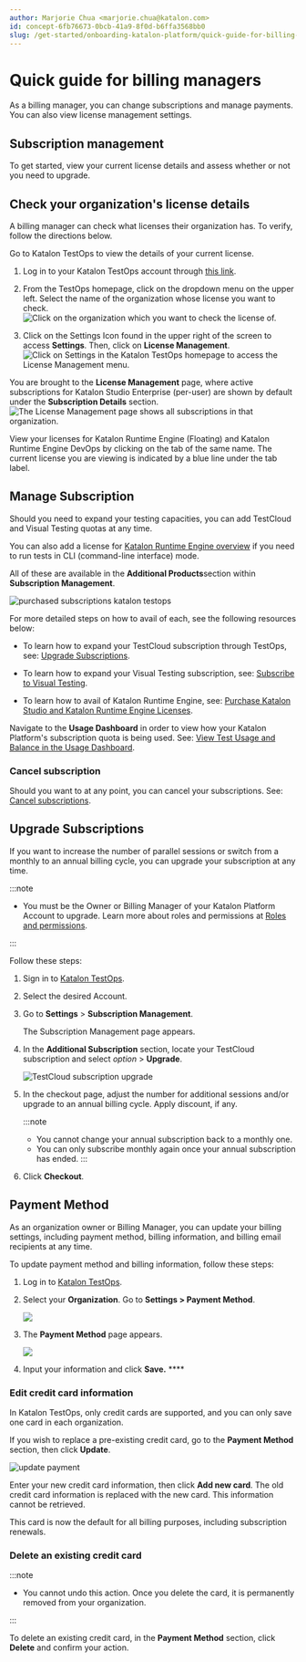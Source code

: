 ```yaml
---
author: Marjorie Chua <marjorie.chua@katalon.com>
id: concept-6fb76673-0bcb-41a9-8f0d-b6ffa3568bb0
slug: /get-started/onboarding-katalon-platform/quick-guide-for-billing-managers
---
```


# Quick guide for billing managers

As a billing manager, you can change subscriptions and manage payments. You can also view license management settings.

## Subscription management

To get started, view your current license details and assess whether or not you need to upgrade.

## Check your organization's license details

A billing manager can check what licenses their organization has. To verify, follow the directions below.

Go to Katalon TestOps to view the details of your current license.

1.  Log in to your Katalon TestOps account through [this link](https://testops.katalon.io/login).

2.  From the TestOps homepage, click on the dropdown menu on the upper left. Select the name of the organization whose license you want to check. <img src="/doc_images/Global_reuse/Common_tasks_warehouse/Katalon_KatOne/Quick_guide_for_billing_managers_page/Check_your_license_details_topic/task-5122-images/1_homepage_testops_choose_organization.png" alt="Click on the organization which you want to check the license of." />

3.  Click on the Settings Icon found in the upper right of the screen to access **Settings**. Then, click on **License Management**. <img src="/doc_images/Global_reuse/Common_tasks_warehouse/Katalon_KatOne/Quick_guide_for_billing_managers_page/Check_your_license_details_topic/task-5122-images/2_go_to_license_management.png" alt="Click on Settings in the Katalon TestOps homepage to access the License Management menu." />


You are brought to the **License Management** page, where active subscriptions for Katalon Studio Enterprise \(per-user\) are shown by default under the **Subscription Details** section.<img src="/doc_images/Global_reuse/Common_tasks_warehouse/Katalon_KatOne/Quick_guide_for_billing_managers_page/Check_your_license_details_topic/task-5122-images/3_subscription_details.png" alt="The License Management page shows all subscriptions in that organization." />

View your licenses for Katalon Runtime Engine \(Floating\) and Katalon Runtime Engine DevOps by clicking on the tab of the same name. The current license you are viewing is indicated by a blue line under the tab label.

## Manage Subscription

Should you need to expand your testing capacities, you can add TestCloud and Visual Testing quotas at any time.

You can also add a license for [Katalon Runtime Engine overview](/execute/katalon-runtime-engine/katalon-runtime-engine-overview) if you need to run tests in CLI \(command-line interface\) mode.

All of these are available in the **Additional Products**section within **Subscription Management**.

<img src="/doc_images/Documents/Get_Started/Onboarding_Katalon_Platform/Quick_guide_for_administrators_and_billing_managers_old_files/concept_id_8119_images/view_purchased_subscription_concept_id_5866.png" alt="purchased subscriptions katalon testops" />

For more detailed steps on how to avail of each, see the following resources below:

-   To learn how to expand your TestCloud subscription through TestOps, see: [Upgrade Subscriptions](/administer/administration-tasks/subscription-management/testcloud-subscription/upgrade-subscriptions).

-   To learn how to expand your Visual Testing subscription, see: [Subscribe to Visual Testing](/administer/administration-tasks/subscription-management/visual-testing-subscription/subscribe-to-visual-testing).

-   To learn how to avail of Katalon Runtime Engine, see: [Purchase Katalon Studio and Katalon Runtime Engine Licenses](/administer/administration-tasks/subscription-management/katalon-studio-enterprise-and-katalon-runtime-engine-license/purchase-katalon-studio-and-katalon-runtime-engine-licenses).


Navigate to the **Usage Dashboard** in order to view how your Katalon Platform's subscription quota is being used. See: [View Test Usage and Balance in the Usage Dashboard](/administer/administration-tasks/product-utilization/view-test-usage-and-balance-in-the-usage-dashboard).

### Cancel subscription

Should you want to at any point, you can cancel your subscriptions. See: [Cancel subscriptions](/administer/administration-tasks/subscription-management/testcloud-subscription/cancel-testcloud-subscriptions#).

## Upgrade Subscriptions

If you want to increase the number of parallel sessions or switch from a monthly to an annual billing cycle, you can upgrade your subscription at any time.


:::note

-   You must be the Owner or Billing Manager of your Katalon Platform Account to upgrade. Learn more about roles and permissions at [Roles and permissions](/administer/administration-roles/administrative-roles-and-permissions).


:::

Follow these steps:

1.  Sign in to [Katalon TestOps](https://testops.katalon.io/).
2.  Select the desired Account.
3.  Go to **Settings** &gt; **Subscription Management**.

    The Subscription Management page appears.

4.  In the **Additional Subscription** section, locate your TestCloud subscription and select *option* &gt; **Upgrade**.

    <img src="/doc_images/Documents/Administer/Administrative_Tasks/Subscription_Management/TestCloud_Subscription_Management/tc-upgrade-subscriptions/Upgrade-testcloud-subscription.png" width={700} alt="TestCloud subscription upgrade" />

5.  In the checkout page, adjust the number for additional sessions and/or upgrade to an annual billing cycle. Apply discount, if any.

    
    :::note

    -   You cannot change your annual subscription back to a monthly one.
    -   You can only subscribe monthly again once your annual subscription has ended.
    :::

6.  Click **Checkout**.


## Payment Method

As an organization owner or Billing Manager, you can update your billing settings, including payment method, billing information, and billing email recipients at any time.

To update payment method and billing information, follow these steps:

1.  Log in to [Katalon TestOps](https://testops.katalon.io/).
2.  Select your **Organization**. Go to **Settings &gt; Payment Method**.

    <img src="/doc_images/Documents/Administer/Administrative_Tasks/Payment_Method/billing-info/image/k1-payment-method.png" width={400} />

3.  The **Payment Method** page appears.

    <img src="/doc_images/Documents/Administer/Administrative_Tasks/Payment_Method/billing-info/image/k1-payment-method-page.png" width={700} />

4.  Input your information and click **Save.** ****


### Edit credit card information

In Katalon TestOps, only credit cards are supported, and you can only save one card in each organization.

If you wish to replace a pre-existing credit card, go to the **Payment Method** section, then click **Update**.

<img src="https://github.com/katalon-studio/docs-images/raw/master/katalon-studio/docs/upgrade-subs/payment-method-update.png" width={350} alt="update payment" />

Enter your new credit card information, then click **Add new card**. The old credit card information is replaced with the new card. This information cannot be retrieved.

This card is now the default for all billing purposes, including subscription renewals.

### Delete an existing credit card


:::note

-   You cannot undo this action. Once you delete the card, it is permanently removed from your organization.

:::

To delete an existing credit card, in the **Payment Method** section, click **Delete** and confirm your action.